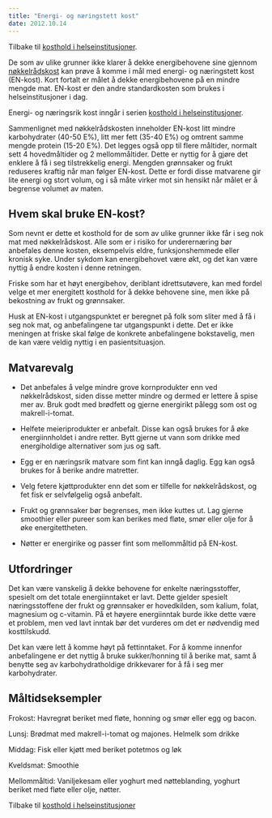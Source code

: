 ```yaml
---
title: "Energi- og næringstett kost"
date: 2012.10.14
---
```


Tilbake til [kosthold i helseinstitusjoner](../../kosthold-institusjoner.qmd "Kosthold i helseinstitusjoner").

De som av ulike grunner ikke klarer å dekke energibehovene sine gjennom [nøkkelrådskost](brokenlink/nokkelradskost/ "Nøkkelrådskost") kan prøve å komme i mål med energi- og næringstett kost (EN-kost). Kort fortalt er målet å dekke energibehovene på en mindre mengde mat. EN-kost er den andre standardkosten som brukes i helseinstitusjoner i dag.

Energi- og næringsrik kost inngår i serien [kosthold i helseinstitusjoner](brokenlink/kosthold-i-helseinstitusjoner/ "Kosthold i helseinstitusjoner").

Sammenlignet med nøkkelrådskosten inneholder EN-kost litt mindre karbohydrater (40-50 E%), litt mer fett (35-40 E%) og omtrent samme mengde protein (15-20 E%). Det legges også opp til flere måltider, normalt sett 4 hovedmåltider og 2 mellommåltider. Dette er nyttig for å gjøre det enklere å få i seg tilstrekkelig energi. Mengden grønnsaker og frukt reduseres kraftig når man følger EN-kost. Dette er fordi disse matvarene gir lite energi og stort volum, og i så måte virker mot sin hensikt når målet er å begrense volumet av maten.

## Hvem skal bruke EN-kost?

Som nevnt er dette et kosthold for de som av ulike grunner ikke får i seg nok mat med nøkkelrådskost. Alle som er i risiko for underernæring bør anbefales denne kosten, eksempelvis eldre, funksjonshemmede eller kronisk syke. Under sykdom kan energibehovet være økt, og det kan være nyttig å endre kosten i denne retningen.

Friske som har et høyt energibehov, deriblant idrettsutøvere, kan med fordel velge et mer energitett kosthold for å dekke behovene sine, men ikke på bekostning av frukt og grønnsaker.

Husk at EN-kost i utgangspunktet er beregnet på folk som sliter med å få i seg nok mat, og anbefalingene tar utgangspunkt i dette. Det er ikke meningen at friske skal følge de konkrete anbefalingene bokstavelig, men de kan være veldig nyttig i en pasientsituasjon.

## Matvarevalg

-   Det anbefales å velge mindre grove kornprodukter enn ved nøkkelrådskost, siden disse metter mindre og dermed er lettere å spise mer av. Bruk godt med brødfett og gjerne energirikt pålegg som ost og makrell-i-tomat.

-   Helfete meieriprodukter er anbefalt. Disse kan også brukes for å øke energiinnholdet i andre retter. Bytt gjerne ut vann som drikke med energiholdige alternativer som jus og saft.

-   Egg er en næringsrik matvare som fint kan inngå daglig. Egg kan også brukes for å berike andre matretter.

-   Velg fetere kjøttprodukter enn det som er tilfelle for nøkkelrådskost, og fet fisk er selvfølgelig også anbefalt.

-   Frukt og grønnsaker bør begrenses, men ikke kuttes ut. Lag gjerne smoothier eller pureer som kan berikes med fløte, smør eller olje for å øke energitettheten.

-   Nøtter er energirike og passer fint som mellommåltid på EN-kost.

## Utfordringer

Det kan være vanskelig å dekke behovene for enkelte næringsstoffer, spesielt om det totale energiinntaket er lavt. Dette gjelder spesielt næringsstoffene der frukt og grønnsaker er hovedkilden, som kalium, folat, magnesium og c-vitamin. På et høyere energiinntak burde ikke dette være et problem, men ved lavt inntak bør det vurderes om det er nødvendig med kosttilskudd.

Det kan være lett å komme høyt på fettinntaket. For å komme innenfor anbefalingene er det nyttig å bruke sukker/honning til å berike mat, samt å benytte seg av karbohydratholdige drikkevarer for å få i seg mer karbohydrater.

## Måltidseksempler

Frokost: Havregrøt beriket med fløte, honning og smør eller egg og bacon.

Lunsj: Brødmat med makrell-i-tomat og majones. Helmelk som drikke

Middag: Fisk eller kjøtt med beriket potetmos og løk

Kveldsmat: Smoothie

Mellommåltid: Vaniljekesam eller yoghurt med nøtteblanding, yoghurt beriket med fløte eller olje, nøtter.

Tilbake til [kosthold i helseinstitusjoner](brokenlink/kosthold-i-helseinstitusjoner/ "Kosthold i helseinstitusjoner")
